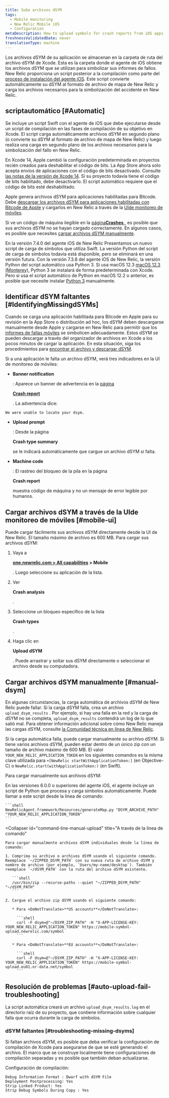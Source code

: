 ```yaml
---
title: Sube archivos dSYM
tags:
  - Mobile monitoring
  - New Relic Mobile iOS
  - Configuration
metaDescription: How to upload symbols for crash reports from iOS apps monitored with New Relic mobile monitoring.
freshnessValidatedDate: never
translationType: machine
---
```


Los archivos dSYM de su aplicación se almacenan en la carpeta de ruta del archivo dSYM de Xcode. Esta es la carpeta donde el agente de iOS obtiene los archivos dSYM que se utilizan para simbolizar sus informes de fallos. New Relic proporciona un script posterior a la compilación como parte del [proceso de instalación del agente iOS](/docs/mobile-monitoring/new-relic-mobile-ios/installation/spm-installation/#configure-using-swift-package-manager). Este script convierte automáticamente su dSYM al formato de archivo de mapa de New Relic y carga los archivos necesarios para la simbolización del accidente en New Relic.

## scriptautomático [#Automatic]

Se incluye un script Swift con el agente de iOS que debe ejecutarse desde un script de compilación en las fases de compilación de su objetivo en Xcode. El script carga automáticamente archivos dSYM en segundo plano (o convierte su dSYM al formato de archivo de mapa de New Relic) y luego realiza una carga en segundo plano de los archivos necesarios para la simbolización del fallo en New Relic.

En Xcode 14, Apple cambió la configuración predeterminada en proyectos recién creados para deshabilitar el código de bits. La App Store ahora solo acepta envíos de aplicaciones con el código de bits desactivado. Consulte [las notas de la versión de Xcode 14](https://developer.apple.com/documentation/xcode-release-notes/xcode-14-release-notes). Si su proyecto todavía tiene el código de bits habilitado, debe desactivarlo. El script automático requiere que el código de bits esté deshabilitado.

Apple genera archivos dSYM para aplicaciones habilitadas para Bitcode. Debe [descargar los archivos dSYM para aplicaciones habilitadas con Bitcode de Apple](/docs/mobile-monitoring/new-relic-mobile-ios/install-configure/retrieve-upload-dsyms-bitcode-enabled-apps) y cargarlos en New Relic a través de la [UIde monitoreo de móviles](#mobile-ui).

Si ve un código de máquina ilegible en la [página<DoNotTranslate>**Crashes**</DoNotTranslate> ](/docs/mobile-monitoring/mobile-monitoring-ui/crashes/mobile-apps-crashes-dashboard), es posible que sus archivos dSYM no se hayan cargado correctamente. En algunos casos, es posible que necesites [cargar archivos dSYM manualmente](#manual-dsym).

En la versión 7.4.0 del agente iOS de New Relic Presentamos un nuevo script de carga de símbolos que utiliza Swift. La versión Python del script de carga de símbolos todavía está disponible, pero se eliminará en una versión futura. Con la versión 7.3.8 del agente iOS de New Relic, la versión Python del script automático usa Python 3. Si usa macOS 12.3 [macOS 12.3 (Monterey)](https://developer.apple.com/documentation/macos-release-notes/macos-12_3-release-notes), Python 3 se instalará de forma predeterminada con Xcode. Pero si usa el script automático de Python en macOS 12.2 o anterior, es posible que necesite instalar [Python 3](https://www.python.org/downloads/mac-osx/) manualmente.

## Identificar dSYM faltantes [#IdentifyingMissingdSYMs]

Cuando se carga una aplicación habilitada para Bitcode en Apple para su revisión en la App Store o distribución ad hoc, los dSYM deben descargarse manualmente desde Apple y cargarse en New Relic para permitir que los [informes de fallas móviles](/docs/mobile-monitoring/new-relic-mobile/getting-started/ios-agent-crash-reporting) se simbolicen adecuadamente. Estos dSYM se pueden descargar a través del organizador de archivos en Xcode a los pocos minutos de cargar la aplicación. En esta situación, siga los procedimientos para [encontrar el archivo y descargar dSYM](#Archive).

Si a una aplicación le falta un archivo dSYM, verá tres indicadores en la UI de monitoreo de móviles:

* <DoNotTranslate>**Banner notification**</DoNotTranslate>

  : Aparece un banner de advertencia en la [página](/docs/mobile-monitoring/mobile-monitoring-ui/crashes/mobile-apps-crash-report-dashboard)

  <DoNotTranslate>[**Crash report**](/docs/mobile-monitoring/mobile-monitoring-ui/crashes/mobile-apps-crash-report-dashboard)</DoNotTranslate>

  [ ](/docs/mobile-monitoring/mobile-monitoring-ui/crashes/mobile-apps-crash-report-dashboard). La advertencia dice:

```
We were unable to locate your dsym.
```

* <DoNotTranslate>**Upload prompt**</DoNotTranslate>

  : Desde la página

  <DoNotTranslate>**Crash type summary**</DoNotTranslate>

  se le indicará automáticamente que cargue un archivo dSYM si falta.

* <DoNotTranslate>**Machine code**</DoNotTranslate>

  : El rastreo del bloqueo de la pila en la página

  <DoNotTranslate>**Crash report**</DoNotTranslate>

  muestra código de máquina y no un mensaje de error legible por humanos.

## Cargar archivos dSYM a través de la UIde monitoreo de móviles [#mobile-ui]

Puede cargar fácilmente sus archivos dSYM directamente desde la UI de New Relic. El tamaño máximo de archivo es 600 MB. Para cargar sus archivos dSYM:

1. Vaya a

   <DoNotTranslate>**[one.newrelic.com > All capabilities](https://one.newrelic.com/all-capabilities) > Mobile**</DoNotTranslate>

   . Luego seleccione su aplicación de la lista.

2. Ver

   <DoNotTranslate>**Crash analysis**</DoNotTranslate>

   .

3. Seleccione un bloqueo específico de la lista

   <DoNotTranslate>**Crash types**</DoNotTranslate>

   .

4. Haga clic en

   <DoNotTranslate>**Upload dSYM**</DoNotTranslate>

   . Puede arrastrar y soltar sus dSYM directamente o seleccionar el archivo desde su computadora.

## Cargar archivos dSYM manualmente [#manual-dsym]

En algunas circunstancias, la carga automática de archivos dSYM de New Relic puede fallar. Si la carga dSYM falla, crea un archivo `upload_dsym_results` . Por ejemplo, si hay una falla en la red y la carga de dSYM no se completa, `upload_dsym_results` contendrá un log de lo que salió mal. Para obtener información adicional sobre cómo New Relic maneja las cargas dSYM, consulte [la Comunidad técnica en línea de New Relic](https://discuss.newrelic.com/t/relic-solution-ios-dsym-upload-deep-dive/42513).

Si la carga automática falla, puede cargar manualmente su archivo dSYM. Si tiene varios archivos dSYM, pueden estar dentro de un único zip con un tamaño de archivo máximo de 600 MB. El valor `YOUR_NEW_RELIC_APPLICATION_TOKEN` en los siguientes comandos es la misma clave utilizada para `+[NewRelic startWithApplicationToken:]` (en Objective-C) o `NewRelic.start(withApplicationToken:)` (en Swift).

Para cargar manualmente sus archivos dSYM:

<CollapserGroup>
  <Collapser
    id="python-manual-upload"
    title="A través del script Python (versiones del agente 6.0.0 o superiores)"
  >
    En las versiones 6.0.0 o superiores del agente iOS, el agente incluye un script de Python que procesa y carga símbolos automáticamente. Puede llamar a este script desde la línea de comando:

    ```shell
    NewRelicAgent.framework/Resources/generateMap.py "DSYM_ARCHIVE_PATH" "YOUR_NEW_RELIC_APPLICATION_TOKEN"
    ```
  </Collapser>

  <Collapser
    id="command-line-manual-upload"
    title="A través de la línea de comando"
  >
    Para cargar manualmente archivos dSYM individuales desde la línea de comando:

    1. Comprima su archivo o archivos dSYM usando el siguiente comando. Reemplace `~/ZIPPED_DSYM_PATH` con su nueva ruta de archivo dSYM y nombre de archivo (por ejemplo, `Users/my-name/desktop`). También reemplace `~/dSYM_PATH` con la ruta del archivo dSYM existente.

       ```shell
       /usr/bin/zip --recurse-paths --quiet "~/ZIPPED_DSYM_PATH" "~/dSYM_PATH"
       ```

    2. Cargue el archivo zip dSYM usando el siguiente comando:

       * Para <DoNotTranslate>**US accounts**</DoNotTranslate>:

         ```shell
         curl -F dsym=@"~/DSYM_ZIP_PATH" -H "X-APP-LICENSE-KEY: YOUR_NEW_RELIC_APPLICATION_TOKEN" https://mobile-symbol-upload.newrelic.com/symbol
         ```

       * Para <DoNotTranslate>**EU accounts**</DoNotTranslate>:

         ```shell
         curl -F dsym=@"~/DSYM_ZIP_PATH" -H "X-APP-LICENSE-KEY: YOUR_NEW_RELIC_APPLICATION_TOKEN" https://mobile-symbol-upload.eu01.nr-data.net/symbol
         ```
  </Collapser>
</CollapserGroup>

## Resolución de problemas [#auto-upload-fail-troubleshooting]

La script automática creará un archivo `upload_dsym_results.log` en el directorio raíz de su proyecto, que contiene información sobre cualquier falla que ocurra durante la carga de símbolos.

### dSYM faltantes [#troubleshooting-missing-dsyms]

Si faltan archivos dSYM, es posible que deba verificar la configuración de compilación de Xcode para asegurarse de que se esté generando el archivo. El marco que se construye localmente tiene configuraciones de compilación separadas y es posible que también deban actualizarse.

Configuración de compilación:

```
Debug Information Format : Dwarf with dSYM File
Deployment Postprocessing: Yes
Strip Linked Product: Yes
Strip Debug Symbols During Copy : Yes
```